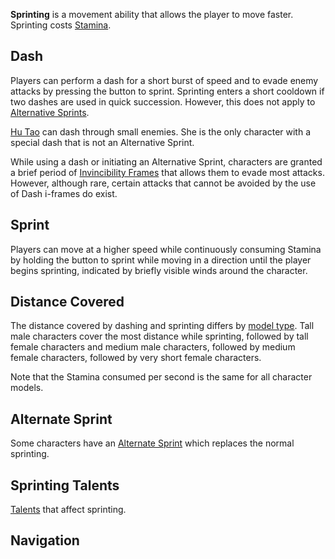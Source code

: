 {{Terminology Infobox
|image        = Talent Normal Sprint.png
|type         = Exploration Abilities
}}
'''Sprinting''' is a movement ability that allows the player to move faster. Sprinting costs [[Stamina]].

==Dash==
Players can perform a dash for a short burst of speed and to evade enemy attacks by pressing the button to sprint. Sprinting enters a short cooldown if two dashes are used in quick succession. However, this does not apply to [[Alternate Sprint|Alternative Sprints]].

[[Hu Tao]] can dash through small enemies. She is the only character with a special dash that is not an Alternative Sprint.

While using a dash or initiating an Alternative Sprint, characters are granted a brief period of [[Invincibility Frames]] that allows them to evade most attacks. However, although rare, certain attacks that cannot be avoided by the use of Dash i-frames do exist.

==Sprint==
Players can move at a higher speed while continuously consuming Stamina by holding the button to sprint while moving in a direction until the player begins sprinting, indicated by briefly visible winds around the character.

==Distance Covered==
The distance covered by dashing and sprinting differs by [[model type]]. Tall male characters cover the most distance while sprinting, followed by tall female characters and medium male characters, followed by medium female characters, followed by very short female characters.

Note that the Stamina consumed per second is the same for all character models.

==Alternate Sprint==
Some characters have an [[Alternate Sprint]] which replaces the normal sprinting.
{{Talents by Category Table|Alternate Sprints}}

==Sprinting Talents==
[[Talents]] that affect sprinting.
{{Talents by Category Table|Sprinting Talents}}

==Navigation==
{{Exploration Navbox}}